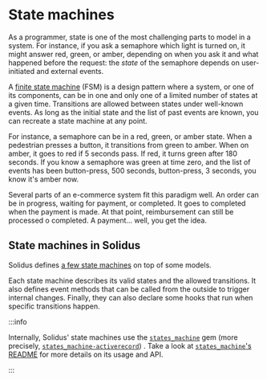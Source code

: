 # State machines

As a programmer, state is one of the most challenging parts to model in a system. For instance, if
you ask a semaphore which light is turned on, it might answer red, green, or amber, depending on
when you ask it and what happened before the request: the _state_ of the semaphore depends on
user-initiated and external events.

A [finite state machine](https://en.wikipedia.org/wiki/Finite-state\_machine) (FSM) is a design
pattern where a system, or one of its components, can be in one and only one of a limited number of
states at a given time. Transitions are allowed between states under well-known events. As long as
the initial state and the list of past events are known, you can recreate a state machine at any
point.

For instance, a semaphore can be in a red, green, or amber state. When a pedestrian presses a
button, it transitions from green to amber. When on amber, it goes to red if 5 seconds pass. If red,
it turns green after 180 seconds. If you know a semaphore was green at time zero, and the list of
events has been button-press, 500 seconds, button-press, 3 seconds, you know it's amber now.

Several parts of an e-commerce system fit this paradigm well. An order can be in progress, waiting
for payment, or completed. It goes to completed when the payment is made. At that point,
reimbursement can still be processed o completed. A payment... well, you get the idea.

## State machines in Solidus

Solidus
defines [a few state machines](https://github.com/solidusio/solidus/tree/master/core/lib/spree/core/state\_machines)
on top of some models.

Each state machine describes its valid states and the allowed transitions. It also defines event
methods that can be called from the outside to trigger internal changes. Finally, they can also
declare some hooks that run when specific transitions happen.&#x20;

:::info

Internally, Solidus' state machines use
the [`states_machine`](https://github.com/state-machines/state\_machines) gem (more
precisely, [`states_machine-activerecord`](https://github.com/state-machines/state\_machines-activerecord))
. Take a look
at [`states_machine`'s README](https://github.com/state-machines/state\_machines/blob/master/README.mdx)
for more details on its usage and API.

:::
